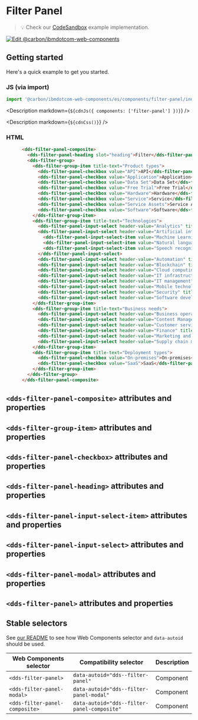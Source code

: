 




# Filter Panel

> 💡 Check our
> [CodeSandbox](https://githubbox.com/carbon-design-system/carbon-for-ibm-dotcom/tree/v1/packages/web-components/examples/codesandbox/components/filter-panel)
> example implementation.

[![Edit @carbon/ibmdotcom-web-components](https://codesandbox.io/static/img/play-codesandbox.svg)](https://githubbox.com/carbon-design-system/carbon-for-ibm-dotcom/tree/v1/packages/web-components/examples/codesandbox/components/filter-panel)

## Getting started

Here's a quick example to get you started.

### JS (via import)

```javascript
import '@carbon/ibmdotcom-web-components/es/components/filter-panel/index.js';

```

<Description markdown={`${cdnJs({ components: ['filter-panel'] })}`} />

<Description markdown={`${cdnCss()}`} />

### HTML

```html
      <dds-filter-panel-composite>
        <dds-filter-panel-heading slot="heading">Filter</dds-filter-panel-heading>
        <dds-filter-group>
          <dds-filter-group-item title-text="Product types">
            <dds-filter-panel-checkbox value="API">API</dds-filter-panel-checkbox>
            <dds-filter-panel-checkbox value="Application">Application</dds-filter-panel-checkbox>
            <dds-filter-panel-checkbox value="Data Set">Data Set</dds-filter-panel-checkbox>
            <dds-filter-panel-checkbox value="Free Trial">Free Trial</dds-filter-panel-checkbox>
            <dds-filter-panel-checkbox value="Hardware">Hardware</dds-filter-panel-checkbox>
            <dds-filter-panel-checkbox value="Service">Service</dds-filter-panel-checkbox>
            <dds-filter-panel-checkbox value="Service Assets">Service Assets</dds-filter-panel-checkbox>
            <dds-filter-panel-checkbox value="Software">Software</dds-filter-panel-checkbox>
          </dds-filter-group-item>
          <dds-filter-group-item title-text="Technologies">
            <dds-filter-panel-input-select header-value="Analytics" title="Analytics"></dds-filter-panel-input-select>
            <dds-filter-panel-input-select header-value="Artificial intelligence" title="Artificial intelligence">
              <dds-filter-panel-input-select-item value="Machine Learning">Machine Learning</dds-filter-panel-input-select-item>
              <dds-filter-panel-input-select-item value="Natural language processing">Natural language processing</dds-filter-panel-input-select-item>
              <dds-filter-panel-input-select-item value="Speech recognition">Speech recognition</dds-filter-panel-input-select-item>
            </dds-filter-panel-input-select>
            <dds-filter-panel-input-select header-value="Automation" title="Automation"></dds-filter-panel-input-select>
            <dds-filter-panel-input-select header-value="Blockchain" title="Blockchain"></dds-filter-panel-input-select>
            <dds-filter-panel-input-select header-value="Cloud computing" title="Cloud computing"></dds-filter-panel-input-select>
            <dds-filter-panel-input-select header-value="IT infrastructure" title="IT infrastructure"></dds-filter-panel-input-select>
            <dds-filter-panel-input-select header-value="IT management" title="IT management"></dds-filter-panel-input-select>
            <dds-filter-panel-input-select header-value="Mobile technologys" title="Mobile technology"></dds-filter-panel-input-select>
            <dds-filter-panel-input-select header-value="Security" title="Security"></dds-filter-panel-input-select>
            <dds-filter-panel-input-select header-value="Software development" title="Software development"></dds-filter-panel-input-select>
          </dds-filter-group-item>
          <dds-filter-group-item title-text="Business needs">
            <dds-filter-panel-input-select header-value="Business operations" title="Business operations"></dds-filter-panel-input-select>
            <dds-filter-panel-input-select header-value="Content Management" title="Content Management"></dds-filter-panel-input-select>
            <dds-filter-panel-input-select header-value="Customer service" title="Customer service"></dds-filter-panel-input-select>
            <dds-filter-panel-input-select header-value="Finance" title="Finance"></dds-filter-panel-input-select>
            <dds-filter-panel-input-select header-value="Marketing and sales" title="Marketing and sales"></dds-filter-panel-input-select>
            <dds-filter-panel-input-select header-value="Supply chain management" title="Supply chain management"></dds-filter-panel-input-select>
          </dds-filter-group-item>
          <dds-filter-group-item title-text="Deployment types">
            <dds-filter-panel-checkbox value="On-premises">On-premises</dds-filter-panel-checkbox>
            <dds-filter-panel-checkbox value="SaaS">SaaS</dds-filter-panel-checkbox>
          </dds-filter-group-item>
        </dds-filter-group>
      </dds-filter-panel-composite>
```

## `<dds-filter-panel-composite>` attributes and properties

<Props of="dds-filter-panel-composite" />

## `<dds-filter-group-item>` attributes and properties

<Props of="dds-filter-group-item" />

## `<dds-filter-panel-checkbox>` attributes and properties

<Props of="dds-filter-panel-checkbox" />

## `<dds-filter-panel-heading>` attributes and properties

<Props of="dds-filter-panel-heading" />

## `<dds-filter-panel-input-select-item>` attributes and properties

<Props of="dds-filter-panel-input-select-item" />

## `<dds-filter-panel-input-select>` attributes and properties

<Props of="dds-filter-panel-input-select" />

## `<dds-filter-panel-modal>` attributes and properties

<Props of="dds-filter-panel-modal" />

## `<dds-filter-panel>` attributes and properties

<Props of="dds-filter-panel" />

## Stable selectors

See [our README](https://github.com/carbon-design-system/carbon-for-ibm-dotcom/tree/main/packages/web-components#stable-selectors-for-analytics-and-integratione2e-testing-in-web-components) to see how Web Components selector and `data-autoid` should be used.

| Web Components selector | Compatibility selector         | Description |
| ----------------------- | ------------------------------ | ----------- |
| `<dds-filter-panel>`                 | `data-autoid="dds--filter-panel"` | Component   |
| `<dds-filter-panel-modal>`           | `data-autoid="dds--filter-panel-modal"` | Component   |
| `<dds-filter-panel-composite>`       | `data-autoid="dds--filter-panel-composite"` | Component   |


<Description markdown={contributing} />
